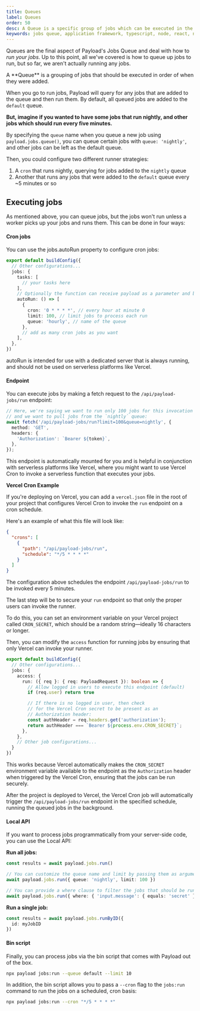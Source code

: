 ```yaml
---
title: Queues
label: Queues
order: 50
desc: A Queue is a specific group of jobs which can be executed in the order that they were added.
keywords: jobs queue, application framework, typescript, node, react, nextjs
---
```


Queues are the final aspect of Payload's Jobs Queue and deal with how to _run your jobs_. Up to this point, all we've covered is how to queue up jobs to run, but so far, we aren't actually running any jobs.

<Banner type="default">
  A **Queue** is a grouping of jobs that should be executed in order of when they were added.
</Banner>

When you go to run jobs, Payload will query for any jobs that are added to the queue and then run them. By default, all queued jobs are added to the `default` queue.

**But, imagine if you wanted to have some jobs that run nightly, and other jobs which should run every five minutes.**

By specifying the `queue` name when you queue a new job using `payload.jobs.queue()`, you can queue certain jobs with `queue: 'nightly'`, and other jobs can be left as the default queue.

Then, you could configure two different runner strategies:

1. A `cron` that runs nightly, querying for jobs added to the `nightly` queue
2. Another that runs any jobs that were added to the `default` queue every ~5 minutes or so

## Executing jobs

As mentioned above, you can queue jobs, but the jobs won't run unless a worker picks up your jobs and runs them. This can be done in four ways:

#### Cron jobs

You can use the jobs.autoRun property to configure cron jobs:

```ts
export default buildConfig({
  // Other configurations...
  jobs: {
    tasks: [
      // your tasks here
    ],
    // Optionally the function can receive payload as a parameter and be asynchronous
    autoRun: () => [
      {
        cron: '0 * * * *', // every hour at minute 0
        limit: 100, // limit jobs to process each run
        queue: 'hourly', // name of the queue
      },
      // add as many cron jobs as you want
    ],
  },
})
```

<Banner type="warning">autoRun is intended for use with a dedicated server that is always running, and should not be used on serverless platforms like Vercel.</Banner>

#### Endpoint

You can execute jobs by making a fetch request to the `/api/payload-jobs/run` endpoint:

```ts
// Here, we're saying we want to run only 100 jobs for this invocation
// and we want to pull jobs from the `nightly` queue:
await fetch('/api/payload-jobs/run?limit=100&queue=nightly', {
  method: 'GET',
  headers: {
    'Authorization': `Bearer ${token}`,
  },
});
```

This endpoint is automatically mounted for you and is helpful in conjunction with serverless platforms like Vercel, where you might want to use Vercel Cron to invoke a serverless function that executes your jobs.

**Vercel Cron Example**

If you're deploying on Vercel, you can add a `vercel.json` file in the root of your project that configures Vercel Cron to invoke the `run` endpoint on a cron schedule.

Here's an example of what this file will look like:

```json
{
  "crons": [
    {
      "path": "/api/payload-jobs/run",
      "schedule": "*/5 * * * *"
    }
  ]
}
```

The configuration above schedules the endpoint `/api/payload-jobs/run` to be invoked every 5 minutes.

The last step will be to secure your `run` endpoint so that only the proper users can invoke the runner.

To do this, you can set an environment variable on your Vercel project called `CRON_SECRET`, which should be a random string—ideally 16 characters or longer.

Then, you can modify the `access` function for running jobs by ensuring that only Vercel can invoke your runner.

```ts
export default buildConfig({
  // Other configurations...
  jobs: {
    access: {
      run: ({ req }: { req: PayloadRequest }): boolean => {
        // Allow logged in users to execute this endpoint (default)
        if (req.user) return true

        // If there is no logged in user, then check
        // for the Vercel Cron secret to be present as an
        // Authorization header:
        const authHeader = req.headers.get('authorization');
        return authHeader === `Bearer ${process.env.CRON_SECRET}`;
      },
    },
    // Other job configurations...
  }
})
```

This works because Vercel automatically makes the `CRON_SECRET` environment variable available to the endpoint as the `Authorization` header when triggered by the Vercel Cron, ensuring that the jobs can be run securely.

After the project is deployed to Vercel, the Vercel Cron job will automatically trigger the `/api/payload-jobs/run` endpoint in the specified schedule, running the queued jobs in the background.

#### Local API

If you want to process jobs programmatically from your server-side code, you can use the Local API:

**Run all jobs:**

```ts
const results = await payload.jobs.run()

// You can customize the queue name and limit by passing them as arguments:
await payload.jobs.run({ queue: 'nightly', limit: 100 })

// You can provide a where clause to filter the jobs that should be run:
await payload.jobs.run({ where: { 'input.message': { equals: 'secret' } } })
```

**Run a single job:**

```ts
const results = await payload.jobs.runByID({
  id: myJobID
})
```

#### Bin script

Finally, you can process jobs via the bin script that comes with Payload out of the box.

```sh
npx payload jobs:run --queue default --limit 10
```

In addition, the bin script allows you to pass a `--cron` flag to the `jobs:run` command to run the jobs on a scheduled, cron basis:

```sh
npx payload jobs:run --cron "*/5 * * * *"
```
